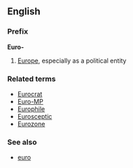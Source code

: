 ==English==
===Prefix===
'''Euro-'''

#[[Europe]], especially as a political entity

===Related terms===
*[[Eurocrat]]
*[[Euro-MP]]
*[[Europhile]]
*[[Eurosceptic]]
*[[Eurozone]]

===See also===
*[[euro]]